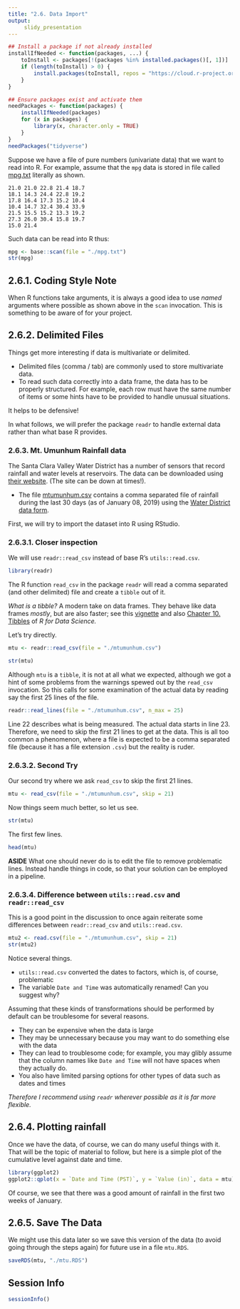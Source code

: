 ```yaml
---
title: "2.6. Data Import"
output:
     slidy_presentation
---
```


```r
## Install a package if not already installed
installIfNeeded <- function(packages, ...) {
    toInstall <- packages[!(packages %in% installed.packages()[, 1])]
    if (length(toInstall) > 0) {
        install.packages(toInstall, repos = "https://cloud.r-project.org")
    }
}

## Ensure packages exist and activate them
needPackages <- function(packages) {
    installIfNeeded(packages)
    for (x in packages) {
        library(x, character.only = TRUE)
    }
}
needPackages("tidyverse")
```

Suppose we have a file of pure numbers (univariate data) that we want
to read into R. For example, assume that the `mpg` data is stored in
file called [mpg.txt](mpg.txt) literally as shown.

```
21.0 21.0 22.8 21.4 18.7
18.1 14.3 24.4 22.8 19.2
17.8 16.4 17.3 15.2 10.4
10.4 14.7 32.4 30.4 33.9
21.5 15.5 15.2 13.3 19.2
27.3 26.0 30.4 15.8 19.7
15.0 21.4
```

Such data can be read into R thus:


```r
mpg <- base::scan(file = "./mpg.txt")
str(mpg)
```

## 2.6.1. Coding Style Note

When R functions take arguments, it is always a
good idea to use _named_ arguments where possible as shown above in
the `scan` invocation.  This is something to be aware of for your
project.


## 2.6.2. Delimited Files

Things get more interesting if data is multivariate or delimited.

- Delimited files (comma / tab) are commonly used to store multivariate data.
- To read such data correctly into a data frame, the data has to be properly
structured. For example, each row must have the same number of items
or some hints have to be provided to handle unusual situations.

It helps to be defensive!

In what follows, we will prefer the package `readr` to handle external
data rather than what base R provides.


### 2.6.3. Mt. Umunhum Rainfall data

The Santa Clara Valley Water District has a number of sensors that
record rainfall and water levels at reservoirs. The data can be
downloaded using [their website](http://alert.valleywater.org/).  (The
site can be down at times!).

- The file [mtumunhum.csv](mtumunhum.csv) contains a comma separated
file of rainfall during the last 30 days (as of January 08, 2019)
using the [Water District data
form](http://alert.valleywater.org/dataAPI/). 

First, we will try to import the dataset into R using RStudio.


### 2.6.3.1. Closer inspection

We will use `readr::read_csv` instead of base R's `utils::read.csv`.

```r
library(readr)
```

The R function `read_csv` in the package `readr` will read a comma
separated (and other delimited) file and create a `tibble` out of
it. 

_What is a tibble?_ A modern take on data frames. They behave like
data frames _mostly_, but are also faster; see this
[vignette](https://cloud.r-project.org/web/packages/tibble/vignettes/tibble.html)
and also
[Chapter 10. Tibbles](https://r4ds.had.co.nz/tibbles.html)
of _R for Data Science._

Let's try directly.

```r
mtu <- readr::read_csv(file = "./mtumunhum.csv")
```

```r
str(mtu)
```

Although `mtu` is a `tibble`, it is not at all what we expected,
although we got a hint of some problems from the warnings spewed out
by the `read_csv` invocation.  So this calls for some examination of
the actual data by reading say the first 25 lines of the file.

```r
readr::read_lines(file = "./mtumunhum.csv", n_max = 25)
```

Line 22 describes what is being measured.  The actual data starts in
line 23. Therefore, we need to skip the first 21 lines to get at the
data. This is all too common a phenomenon, where a file is expected to
be a comma separated file (because it has a file extension `.csv`) but
the reality is ruder.

### 2.6.3.2. Second Try

Our second try where we ask `read_csv` to skip the first 21 lines.

```r
mtu <- read_csv(file = "./mtumunhum.csv", skip = 21)
```

Now things seem much better, so let us see.

```r
str(mtu)
```

The first few lines.

```r
head(mtu)
```

__ASIDE__ What one should never do is to edit the file to remove
problematic lines. Instead handle things in code, so that your
solution can be employed in a pipeline.

### 2.6.3.4. Difference between `utils::read.csv` and `readr::read_csv`

This is a good point in the discussion to once again
reiterate some differences between `readr::read_csv` and
`utils::read.csv`.

```r
mtu2 <- read.csv(file = "./mtumunhum.csv", skip = 21)
str(mtu2)
```

Notice several things.

- `utils::read.csv` converted the dates to factors, which is, of
course, problematic
- The variable `Date and Time` was automatically renamed! Can you
  suggest why?

Assuming that these kinds of transformations should be performed by
default can be troublesome for several reasons.

- They can be expensive when the data is large
- They may be unnecessary because you may want to do something else
  with the data
- They can lead to troublesome code; for example, you may glibly
  assume that the column names like `Date and Time` will not have
  spaces when they actually do.
- You also have limited parsing options for other types of data such
  as dates and times

_Therefore I recommend using `readr` wherever possible as it is far
more flexible._


## 2.6.4. Plotting rainfall

Once we have the data, of course, we can do many useful things with
it. That will be the topic of material to follow, but here is a simple
plot of the cumulative level against date and time.

```r
library(ggplot2)
ggplot2::qplot(x = `Date and Time (PST)`, y = `Value (in)`, data = mtu)
```

Of course, we see that there was a good amount of rainfall in the
first two weeks of January.

## 2.6.5. Save The Data

We might use this data later so we save this version of the data (to
avoid going through the steps again) for future use in a file
`mtu.RDS`.

```r
saveRDS(mtu, "./mtu.RDS")
```

## Session Info
```r
sessionInfo()
```



